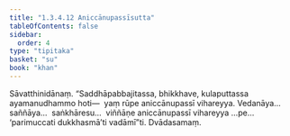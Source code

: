 ```yaml
---
title: "1.3.4.12 Aniccānupassīsutta"
tableOfContents: false
sidebar:
  order: 4
type: "tipitaka"
basket: "su"
book: "khan"
---
```



<DynamicBreadcrumb />

<Division number="147" book="khan" bookNo="13" page="147">

<Paragraph number="783" book="khan">
Sāvatthinidānaṃ. “Saddhāpabbajitassa, bhikkhave, kulaputtassa ayamanudhammo hoti—  yaṃ rūpe aniccānupassī vihareyya. Vedanāya…  saññāya…  saṅkhāresu…  viññāṇe aniccānupassī vihareyya …pe…  ‘parimuccati dukkhasmā’ti vadāmī”ti.

</Paragraph>
</Division>

<Paragraph number="784" type="center" book="khan">
Dvādasamaṃ.
</Paragraph>